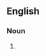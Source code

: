 ==English==

===Noun===
{{head|en|noun form|head=[[ball]]s [[in]] [[hand]]}}

# {{plural of|ball in hand|lang=en}}